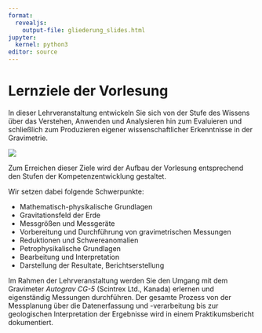 ```yaml
---
format:
  revealjs:
    output-file: gliederung_slides.html
jupyter:
  kernel: python3
editor: source
---
```


# Lernziele der Vorlesung

In dieser Lehrveranstaltung entwickeln Sie sich von der Stufe des Wissens über das Verstehen, Anwenden und Analysieren hin zum Evaluieren und schließlich zum Produzieren eigener wissenschaftlicher Erkenntnisse in der Gravimetrie.

![](images/Gravimetrie_Kompetenzleiter.excalidraw.svg)

Zum Erreichen dieser Ziele wird der Aufbau der Vorlesung entsprechend den Stufen der Kompetenzentwicklung gestaltet.

Wir setzen dabei folgende Schwerpunkte:

- Mathematisch-physikalische Grundlagen
- Gravitationsfeld der Erde
- Messgrößen und Messgeräte
- Vorbereitung und Durchführung von gravimetrischen Messungen
- Reduktionen und Schwereanomalien
- Petrophysikalische Grundlagen
- Bearbeitung und Interpretation
- Darstellung der Resultate, Berichtserstellung


Im Rahmen der Lehrveranstaltung werden Sie den Umgang mit dem Gravimeter _Autograv CG-5_ (Scintrex Ltd., Kanada) erlernen und eigenständig Messungen durchführen. Der gesamte Prozess von der Messplanung über die Datenerfassung und -verarbeitung bis zur geologischen Interpretation der Ergebnisse wird in einem Praktikumsbericht dokumentiert.